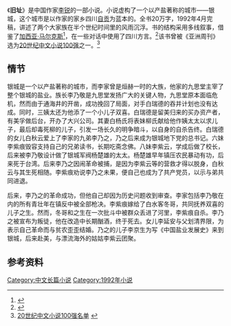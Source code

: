 {{refimprove|time=2015-08-28T08:58:06+00:00}}
《'''旧址'''》是中国作家[[李锐_(小说家)|李锐]]的一部小说。小说虚构了一个以产盐著称的城市——银城，这个城市是以作家的家乡四川[[自贡|自贡]]为蓝本的。全书20万字，1992年4月完稿，讲述了两个大家族在半个世纪时间里的风雨沉浮。书的结构采用多线叙事，借鉴了[[加西亚·马尔克斯|加西亚·马尔克斯]]<ref>{{Cite web |url=http://cul.sohu.com/20061111/n246329202.shtml |title=小说家的机智——读李锐《旧址》 |access-date=2015-08-28 |archive-date=2019-09-26 |archive-url=https://web.archive.org/web/20190926130628/http://cul.sohu.com/20061111/n246329202.shtml |dead-url=no }}</ref>，在一些对话中使用了四川方言。<ref>{{Cite web |url=http://epaper.gywb.cn/gyrb/html/2011-12/29/content_273050.htm |title=我看李锐的《旧址》 |access-date=2015-08-28 |archive-url=https://web.archive.org/web/20160227024140/http://epaper.gywb.cn/gyrb/html/2011-12/29/content_273050.htm |archive-date=2016-02-27 |dead-url=yes }}</ref>该书曾被《亚洲周刊》选为[[20世纪中文小说100强|20世纪中文小说100强]]之一。<ref>[http://cul.qq.com/a/20130507/000092.htm 20世纪中文小说100强名单] {{webarchive|url=https://web.archive.org/web/20160305181858/http://cul.qq.com/a/20130507/000092.htm |date=2016-03-05 }}</ref>

==情节==
银城是一个以产盐著称的城市，而李家曾是烜赫一时的大族，他家的九思堂主宰了整个银城的盐业。族长李乃敬是九思堂发扬广大的关键人物，九思堂原本面临危机，然而由于通海井的开凿，成功挽回了局面，对手白瑞德的吞并计划也没有达成。同时，三姨太还为他添了一个小儿子双喜。白瑞德是留美归来的买办资产者，有美孚做后台，开办了大兴公司。其妻白杨氏将表妹柳氏献给他作姨太太以求儿子，最后却毒死柳的儿子，引发一场长久的明争暗斗，以自身的自杀告终。白瑞德的女儿白秋云爱上了李家的九弟李乃之，乃之后来成为银城地下党的总书记。六妹李紫痕毁容支持自己的兄弟读书，长期吃斋念佛。八妹李紫云，学成后做了校长，后来被李乃敬设计做了银城军阀杨楚雄的太太。杨楚雄早年镇压农民暴动有功，后来死于台湾。后来李乃之因闹革命被捕，是因为李紫云等的营救才得以脱身，白秋云与其生死相随。李紫痕劝说李乃之未果，便自己也成为了共产党员，以示与弟共同进退。

后来，李乃之的革命成功，但他自己却因为历史问题收到审查。李家包括李乃敬在内的所有青壮年在镇反中被全部枪决。李紫痕嫁给了白水客冬哥，共同抚养双喜的儿子之生。然而，冬哥和之生在一次批斗中被群众丢进了河里，李紫痕自杀。李乃之被宣布为叛徒，他在改造中长期酗酒，终于死去。女儿李延安与父划清界限，为表示自己革命而与贫农歪歪结婚。乃之的儿子李京生为写《中国盐业发展史》来到银城，后来赴美，与漂流海外的姑姑李紫云团聚。

==参考资料==
{{reflist}}

[[Category:中文长篇小说|Category:中文长篇小说]]
[[Category:1992年小说|Category:1992年小说]]